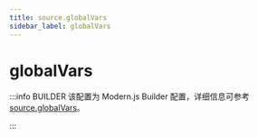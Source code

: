 ```yaml
---
title: source.globalVars
sidebar_label: globalVars
---
```

# globalVars

:::info BUILDER
该配置为 Modern.js Builder 配置，详细信息可参考 [source.globalVars](https://modernjs.dev/builder/api/config-source.html#source-globalvars)。

:::


<Main />
